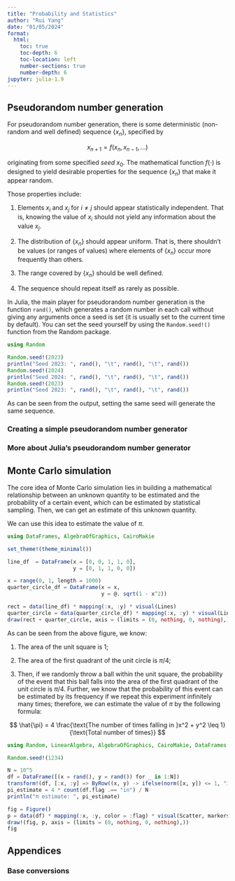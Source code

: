```yaml
---
title: "Probability and Statistics"
author: "Rui Yang"
date: "01/05/2024"
format:
  html:
    toc: true
    toc-depth: 6
    toc-location: left
    number-sections: true
    number-depth: 6
jupyter: julia-1.9
---
```


## Pseudorandom number generation

For pseudorandom number generation, there is some deterministic (non-random and well defined) sequence $\{x_n\}$, specified by

$$
x_{n+1} = f(x_n, x_{n-1}, ...)
$$

originating from some specified *seed* $x_0$. The mathematical function $f(\cdot)$ is designed to yield desirable properties for the sequence $\{x_n\}$ that make it appear random.

Those properties include:

1.  Elements $x_i$ and $x_j$ for $i \neq j$ should appear statistically independent. That is, knowing the value of $x_i$ should not yield any information about the value $x_j$.

2.  The distribution of $\{x_n\}$ should appear uniform. That is, there shouldn't be values (or ranges of values) where elements of $\{x_n\}$ occur more frequently than others.

3.  The range covered by $\{x_n\}$ should be well defined.

4.  The sequence should repeat itself as rarely as possible.

In Julia, the main player for pseudorandom number generation is the function `rand()`, which generates a random number in each call without giving any arguments once a seed is set (it is usually set to the current time by default). You can set the seed yourself by using the `Random.seed!()` function from the Random package.

```julia
using Random

Random.seed!(2023)
println("Seed 2023: ", rand(), "\t", rand(), "\t", rand())
Random.seed!(2024)
println("Seed 2024: ", rand(), "\t", rand(), "\t", rand())
Random.seed!(2023)
println("Seed 2023: ", rand(), "\t", rand(), "\t", rand())
```

As can be seen from the output, setting the same seed will generate the same sequence.

### Creating a simple pseudorandom number generator

### More about Julia's pseudorandom number generator

## Monte Carlo simulation

The core idea of Monte Carlo simulation lies in building a mathematical relationship between an unknown quantity to be estimated and the probability of a certain event, which can be estimated by statistical sampling. Then, we can get an estimate of this unknown quantity.

We can use this idea to estimate the value of $\pi$.

```julia
using DataFrames, AlgebraOfGraphics, CairoMakie

set_theme!(theme_minimal())

line_df  = DataFrame(x = [0, 0, 1, 1, 0],
                     y = [0, 1, 1, 0, 0])

x = range(0, 1, length = 1000)
quarter_circle_df = DataFrame(x = x,
                              y = @. sqrt(1 - x^2))

rect = data(line_df) * mapping(:x, :y) * visual(Lines)
quarter_circle = data(quarter_circle_df) * mapping(:x, :y) * visual(Lines)
draw(rect + quarter_circle, axis = (limits = (0, nothing, 0, nothing),))
```

As can be seen from the above figure, we know:

1.  The area of the unit square is 1;

2.  The area of the first quadrant of the unit circle is $\pi / 4$;

3.  Then, if we randomly throw a ball within the unit square, the probability of the event that this ball falls into the area of the first quadrant of the unit circle is $\pi / 4$. Further, we know that the probability of this event can be estimated by its frequency if we repeat this experiment infinitely many times; therefore, we can estimate the value of $\pi$ by the following formula:

$$
\hat{\pi} = 4 \frac{\text{The number of times falling in }x^2 + y^2 \leq 1}{\text{Total number of times}}
$$

```julia
using Random, LinearAlgebra, AlgebraOfGraphics, CairoMakie, DataFrames

Random.seed!(1234)

N = 10^5
df = DataFrame([(x = rand(), y = rand()) for _ in 1:N])
transform!(df, [:x, :y] => ByRow((x, y) -> ifelse(norm([x, y]) <= 1, "in", "out")) => :flag)
pi_estimate = 4 * count(df.flag .== "in") / N
println("π estimate: ", pi_estimate)

fig = Figure()
p = data(df) * mapping(:x, :y, color = :flag) * visual(Scatter, markersize = 1)
draw!(fig, p, axis = (limits = (0, nothing, 0, nothing),))
fig
```

## Appendices

### Base conversions